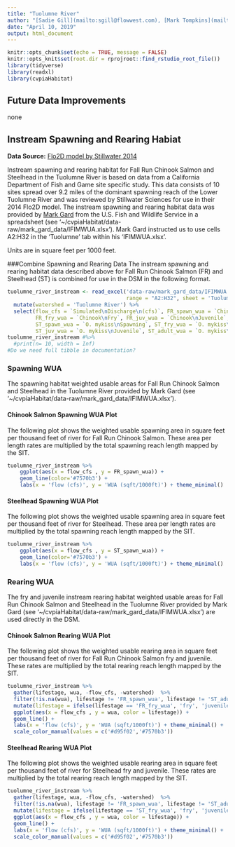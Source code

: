 ```yaml
---
title: "Tuolumne River"
author: "[Sadie Gill](mailto:sgill@flowwest.com), [Mark Tompkins](mailto:mtompkins@flowwest.com)"
date: "April 10, 2019"
output: html_document
---
```


```r
knitr::opts_chunk$set(echo = TRUE, message = FALSE)
knitr::opts_knit$set(root.dir = rprojroot::find_rstudio_root_file())
library(tidyverse)
library(readxl)
library(cvpiaHabitat)
```

## Future Data Improvements
none 

## Instream Spawning and Rearing Habiat

**Data Source:**
[Flo2D model by Stillwater 2014](https://s3-us-west-2.amazonaws.com/cvpiahabitat-r-package/cvpia-sit-model-inputs/Stillwater2010_Tuolumne_P-2299-075_71_DP_FLA_AttC_StudyRept_IFIM_AppA-H_140428.pdf)

Instream spawning and rearing habitat for Fall Run Chinook Salmon and Steelhead in the Tuolumne River is based on data from a California Department of Fish and Game site specific study. This data consists of 10 sites spread over 9.2 miles of the dominant spawning reach of the Lower Tuolumne River and was reviewed by Stillwater Sciences for use in their 2014 Flo2D model. The instream spawning and rearing habitat data was provided by [Mark Gard](mailto:mark_gard@fws.gov) from the U.S. Fish and Wildlife Service in a spreadsheet (see '~/cvpiaHabitat/data-raw/mark_gard_data/IFIMWUA.xlsx'). Mark Gard instructed us to use cells A2:H32 in the 'Tuolumne' tab within his 'IFIMWUA.xlsx'.

Units are in square feet per 1000 feet.

###Combine Spawning and Rearing Data 
The instream spawning and rearing habitat data described above for Fall Run Chinook Salmon (FR) and Steelhead (ST) is combined for use in the DSM in the following format.


```r
tuolumne_river_instream <- read_excel('data-raw/mark_gard_data/IFIMWUA.xlsx',
                                      range = "A2:H32", sheet = 'Tuolumne') %>%
  mutate(watershed = 'Tuolumne River') %>%
  select(flow_cfs = `Simulated\nDischarge\n(cfs)`, FR_spawn_wua = `Chinook\nSpawning`,
         FR_fry_wua = `Chinook\nFry`, FR_juv_wua = `Chinook\nJuvenile`,
         ST_spawn_wua = `O. mykiss\nSpawning`, ST_fry_wua = `O. mykiss\nFry`,
         ST_juv_wua = `O. mykiss\nJuvenile`, ST_adult_wua = `O. mykiss\nAdult`, watershed)
tuolumne_river_instream #%>% 
  #print(n= 10, width = Inf)
#Do we need full tibble in documentation?
```

### Spawning WUA 
The spawning habitat weighted usable areas for Fall Run Chinook Salmon and Steelhead in the Tuolumne River provided by Mark Gard (see ‘~/cvpiaHabitat/data-raw/mark_gard_data/IFIMWUA.xlsx’).

#### Chinook Salmon Spawning WUA Plot
The following plot shows the weighted usable spawning area in square feet per thousand feet of river for Fall Run Chinook Salmon. These area per length rates are multiplied by the total spawning reach length mapped by the SIT.

``` r
tuolumne_river_instream %>% 
    ggplot(aes(x = flow_cfs , y = FR_spawn_wua)) +
    geom_line(color='#7570b3') +
    labs(x = 'flow (cfs)', y = 'WUA (sqft/1000ft)') + theme_minimal() 

```

#### Steelhead Spawning WUA Plot
The following plot shows the weighted usable spawning area in square feet per thousand feet of river for Steelhead. These area per length rates are multiplied by the total spawning reach length mapped by the SIT.

``` r
tuolumne_river_instream %>% 
    ggplot(aes(x = flow_cfs , y = ST_spawn_wua)) +
    geom_line(color='#7570b3') +
    labs(x = 'flow (cfs)', y = 'WUA (sqft/1000ft)') + theme_minimal() 

```

### Rearing WUA
The fry and juvenile instream rearing habitat weighted usable areas for Fall Run Chinook Salmon and Steelhead in the Tuolumne River provided by Mark Gard (see '~/cvpiaHabitat/data-raw/mark_gard_data/IFIMWUA.xlsx') are used directly in the DSM. 

#### Chinook Salmon Rearing WUA Plot

The following plot shows the weighted usable rearing area in square feet per thousand feet of river for Fall Run Chinook Salmon fry and juvenile. These rates are multiplied by the total rearing reach length mapped by the SIT.
``` r
tuolumne_river_instream %>% 
  gather(lifestage, wua, -flow_cfs, -watershed)  %>% 
  filter(!is.na(wua), lifestage != 'FR_spawn_wua', lifestage != 'ST_adult_wua', lifestage != "ST_spawn_wua", lifestage != "ST_juv_wua", lifestage != "ST_fry_wua") %>%
  mutate(lifestage = ifelse(lifestage == 'FR_fry_wua', 'fry', 'juvenile')) %>% 
  ggplot(aes(x = flow_cfs , y = wua, color = lifestage)) +
  geom_line() +
  labs(x = 'flow (cfs)', y = 'WUA (sqft/1000ft)') + theme_minimal() +
  scale_color_manual(values = c('#d95f02','#7570b3'))
```

#### Steelhead Rearing WUA Plot

The following plot shows the weighted usable rearing area in square feet per thousand feet of river for Steelhead fry and juvenile. These rates are multiplied by the total rearing reach length mapped by the SIT.

``` r
tuolumne_river_instream %>% 
  gather(lifestage, wua, -flow_cfs, -watershed)  %>% 
  filter(!is.na(wua), lifestage != 'FR_spawn_wua', lifestage != 'ST_adult_wua',  lifestage != "FR_juv_wua", lifestage != "FR_fry_wua", lifestage != "ST_spawn_wua") %>%
  mutate(lifestage = ifelse(lifestage == 'ST_fry_wua', 'fry', 'juvenile')) %>% 
  ggplot(aes(x = flow_cfs , y = wua, color = lifestage)) +
  geom_line() +
  labs(x = 'flow (cfs)', y = 'WUA (sqft/1000ft)') + theme_minimal() +
  scale_color_manual(values = c('#d95f02','#7570b3'))
```
